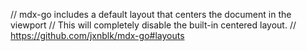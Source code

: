 // mdx-go includes a default layout that centers the document in the viewport
// This will completely disable the built-in centered layout.
// https://github.com/jxnblk/mdx-go#layouts

<Head>
	<title>Pedro Duarte 👊</title>
	<meta name='description' content='Front end developer 👊 Based in London' />
	<meta name='twitter:description' content='Front end developer 👊 Based in London' />
	<meta name='twitter:card' content='summary' />
	<meta name='twitter:site' content='@peduarte' />
	<meta name='twitter:title' content='Pedro Duarte' />
</Head>

<Readme />
<GA />
